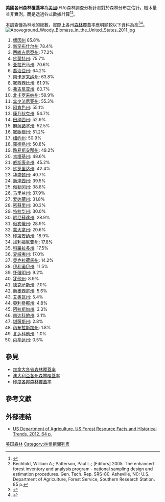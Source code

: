 '''美國各州森林覆蓋率'''為[[美國|美國]]{{link-en|美國林業局|Department of Agriculture Forest Service|林業局}}(FIA)森林調查分析計畫對於森林分布之估計。樹木量並非實測，而是透過各式數據計算<ref>{{Cite web |url=http://www.fia.fs.fed.us/library/sampling/docs/supplement3_121704.pdf |title=FIA Volume Calculations |access-date=2016-03-18 |archive-date=2020-11-21 |archive-url=https://web.archive.org/web/20201121081721/https://www.fia.fs.fed.us/library/sampling/docs/supplement3_121704.pdf |dead-url=no }}</ref><ref>Bechtold, William A.; Patterson, Paul L.; [Editors] 2005. The enhanced forest inventory and analysis program - national sampling design and estimation procedures. Gen. Tech. Rep. SRS-80. Asheville, NC: U.S. Department of Agriculture, Forest Service, Southern Research Station. 85 p.</ref>。

本調查僅為林地的總數，實際上各州[[森林|森林]]覆蓋率應明顯較以下資料為高<ref>{{cite web |url=http://www.minneapolisfed.org/Research/data/specmap/us02-11.cfm |title=存档副本 |accessdate=2009-04-19  |deadurl=yes |archiveurl=https://web.archive.org/web/20090107152841/http://www.minneapolisfed.org/Research/data/specmap/us02-11.cfm |archivedate=2009-01-07 }} </ref><ref>{{Cite web |url=http://www.fia.fs.fed.us/library/maps/ |title=US Forest Service Inventory |access-date=2016-03-18 |archive-date=2020-11-11 |archive-url=https://web.archive.org/web/20201111213513/https://www.fia.fs.fed.us/library/maps/ |dead-url=no }}</ref>。
[[File:Aboveground_Woody_Biomass_in_the_United_States_2011.jpg|thumb]]

# [[缅因州|缅因州]] 85.8%
# [[新罕布什尔州|新罕布什尔州]] 78.4%
# [[西維吉尼亞州|西維吉尼亞州]]: 77.2%
# [[佛蒙特州|佛蒙特州]]: 75.7%
# [[亚拉巴马州|亚拉巴马州]]: 70.6%
# [[喬治亞州|喬治亞州]]: 64.2%
# [[南卡罗来纳州|南卡罗来纳州]]: 63.8%
# [[密西西比州|密西西比州]]: 61.9%
# [[弗吉尼亚州|弗吉尼亚州]]: 60.7%
# [[北卡罗来纳州|北卡罗来纳州]]: 59.9%
# [[宾夕法尼亚州|宾夕法尼亚州]]: 55.3%
# [[阿肯色州|阿肯色州]]: 55.1%
# [[康乃狄克州|康乃狄克州]]: 54.7%
# [[田纳西州|田纳西州]]: 52.9%
# [[麻薩諸塞州|麻薩諸塞州]]: 52.5%
# [[密歇根州|密歇根州]]: 51.2%
# [[纽约州|纽约州]]: 50.9%
# [[羅德島州|羅德島州]]: 50.8%
# [[路易斯安那州|路易斯安那州]]: 49.2%
# [[肯塔基州|肯塔基州]]: 48.6%
# [[威斯康辛州|威斯康辛州]]: 45.2%
# [[佛罗里达州|佛罗里达州]]: 42.4%
# [[华盛顿州|华盛顿州]]: 40.7%
# [[新泽西州|新泽西州]]: 39.5%
# [[俄勒冈州|俄勒冈州]]: 38.8%
# [[马里兰州|马里兰州]]: 37.9%
# [[爱达荷州|爱达荷州]]: 31.8%
# [[密蘇里州|密蘇里州]]: 30.3%
# [[特拉华州|特拉华州]]: 30.0%
# [[明尼蘇達州|明尼蘇達州]]: 28.9%
# [[俄亥俄州|俄亥俄州]]: 28.9%
# [[蒙大拿州|蒙大拿州]]: 20.6%
# [[印第安纳州|印第安纳州]]: 18.9%
# [[加利福尼亚州|加利福尼亚州]]: 17.8%
# [[科羅拉多州|科羅拉多州]]: 17.5%
# [[夏威夷州|夏威夷州]]: 17.0%
# [[奧克拉荷馬州|奧克拉荷馬州]]: 14.2%
# [[伊利诺伊州|伊利诺伊州]]: 11.5%
# [[怀俄明州|怀俄明州]]: 9.2%
# [[犹他州|犹他州]]: 8.9%
# [[德克萨斯州|德克萨斯州]]: 7.0%
# [[新墨西哥州|新墨西哥州]]: 5.6%
# [[艾奥瓦州|艾奥瓦州]]: 5.4%
# [[亞利桑那州|亞利桑那州]]: 4.8%
# [[阿拉斯加州|阿拉斯加州]]: 3.3%
# [[南达科他州|南达科他州]]: 3.1%
# [[堪薩斯州|堪薩斯州]]: 2.8%
# [[內布拉斯加州|內布拉斯加州]]: 1.8%
# [[北达科他州|北达科他州]]: 1.0%
# [[内华达州|内华达州]]: 0.5%

==參見==
*[[加拿大各省森林覆蓋率|加拿大各省森林覆蓋率]]
*[[澳大利亞各州森林覆蓋率|澳大利亞各州森林覆蓋率]]
*[[印度各邦森林覆蓋率|印度各邦森林覆蓋率]]

==參考文獻==
{{Reflist}}

==外部連結==
* [http://www.fia.fs.fed.us/library/brochures/docs/2012/ForestFacts_1952-2012_English.pdf US Department of Agriculture. US Forest Resource Facts and HIstorical Trends. 2012. 64 p.] {{Wayback|url=http://www.fia.fs.fed.us/library/brochures/docs/2012/ForestFacts_1952-2012_English.pdf |date=20210428211050 }}
{{美国各州列表}}
[[Category:美国森林|]]
[[Category:林業相關列表|Category:林業相關列表]]